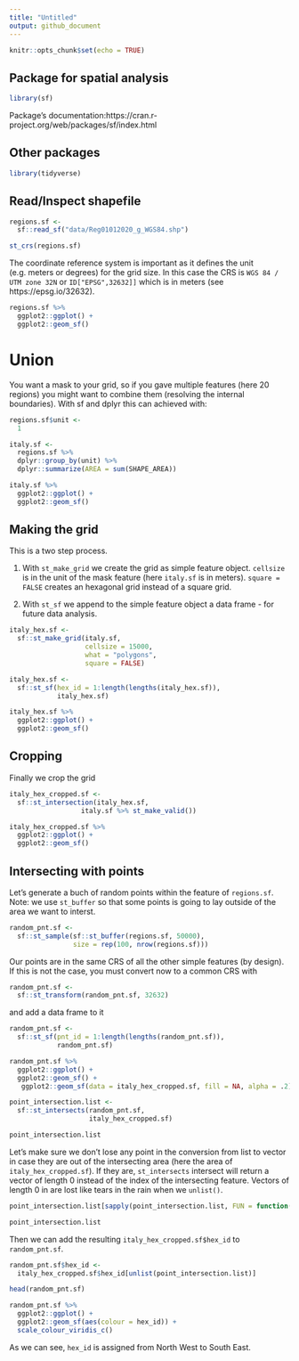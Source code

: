 ```yaml
---
title: "Untitled"
output: github_document
---
```


```r
knitr::opts_chunk$set(echo = TRUE)
```


## Package for spatial analysis

```r
library(sf) 
```

Package's documentation:https://cran.r-project.org/web/packages/sf/index.html

## Other packages

```r
library(tidyverse)
```


## Read/Inspect shapefile

```r
regions.sf <- 
  sf::read_sf("data/Reg01012020_g_WGS84.shp")
```

```r
st_crs(regions.sf)
```

The coordinate reference system is important as it defines the unit (e.g. meters or degrees) for the grid size. In this case the CRS is `WGS 84 / UTM zone 32N` or `ID["EPSG",32632]]` which is in meters (see https://epsg.io/32632).

```r
regions.sf %>%
  ggplot2::ggplot() +
  ggplot2::geom_sf()
```

# Union

You want a mask to your grid, so if you gave multiple features (here 20 regions) you might want to combine them (resolving the internal boundaries). With sf and dplyr this can achieved with:

```r
regions.sf$unit <- 
  1

italy.sf <- 
  regions.sf %>%
  dplyr::group_by(unit) %>%
  dplyr::summarize(AREA = sum(SHAPE_AREA))
```

```r
italy.sf %>%
  ggplot2::ggplot() +
  ggplot2::geom_sf()
```


## Making the grid

This is a two step process. 

1. With `st_make_grid` we create the grid as simple feature object. `cellsize` is in the unit of the mask feature (here `italy.sf` is in meters). `square = FALSE`  creates an hexagonal grid instead of a square grid.

2. With `st_sf` we append to the simple feature object a data frame - for future data analysis. 


```r
italy_hex.sf <-
  sf::st_make_grid(italy.sf,
                   cellsize = 15000,
                   what = "polygons",
                   square = FALSE)
```

```r
italy_hex.sf <-
  sf::st_sf(hex_id = 1:length(lengths(italy_hex.sf)),
            italy_hex.sf)
```

```r
italy_hex.sf %>%
  ggplot2::ggplot() +
  ggplot2::geom_sf()
```


## Cropping

Finally we crop the grid 

```r
italy_hex_cropped.sf <-
  sf::st_intersection(italy_hex.sf, 
                  italy.sf %>% st_make_valid())
```

```r
italy_hex_cropped.sf %>%
  ggplot2::ggplot() +
  ggplot2::geom_sf()
```

## Intersecting with points

Let's generate a buch of random points within the feature of `regions.sf`. Note: we use `st_buffer` so that some points is going to lay outside of the area we want to interst. 

```r
random_pnt.sf <- 
  sf::st_sample(sf::st_buffer(regions.sf, 50000), 
                size = rep(100, nrow(regions.sf)))
```

Our points are in the same CRS of all the other simple features (by design). If this is not the case, you must convert now to a common CRS with 

```r
random_pnt.sf <- 
  sf::st_transform(random_pnt.sf, 32632)
```

and add a data frame to it

```r
random_pnt.sf <-
  sf::st_sf(pnt_id = 1:length(lengths(random_pnt.sf)),
            random_pnt.sf)
```


```r
random_pnt.sf %>%
  ggplot2::ggplot() +
  ggplot2::geom_sf() +
   ggplot2::geom_sf(data = italy_hex_cropped.sf, fill = NA, alpha = .2)
```

```r
point_intersection.list <-
  sf::st_intersects(random_pnt.sf,
                    italy_hex_cropped.sf)
```

```r
point_intersection.list
```

Let's make sure we don't lose any point in the conversion from list to vector in case they are out of the intersecting area (here the area of `italy_hex_cropped.sf`). If they are, `st_intersects` intersect will return a vector of length 0 instead of the index of the intersecting feature. Vectors of length 0 in are lost like tears in the rain when we `unlist()`.

```r
point_intersection.list[sapply(point_intersection.list, FUN = function(x) length(x) == 0)] <- NA
```

```r
point_intersection.list
```

Then we can add the resulting `italy_hex_cropped.sf$hex_id` to `random_pnt.sf`.

```r
random_pnt.sf$hex_id <- 
  italy_hex_cropped.sf$hex_id[unlist(point_intersection.list)]
```

```r
head(random_pnt.sf)
```


```r
random_pnt.sf %>%
  ggplot2::ggplot() +
  ggplot2::geom_sf(aes(colour = hex_id)) +
  scale_colour_viridis_c()
```

As we can see, `hex_id` is assigned from North West to South East. 
